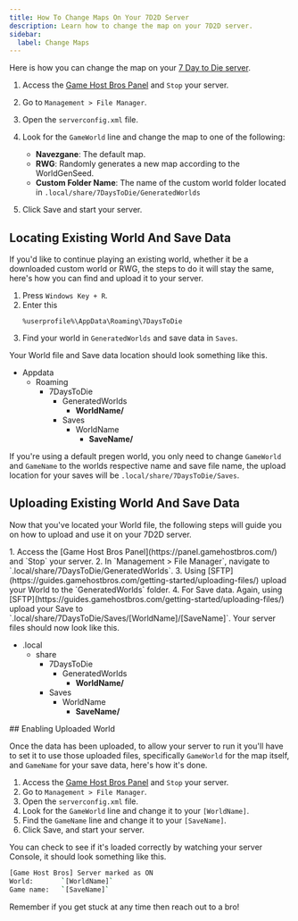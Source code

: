 ```yaml
---
title: How To Change Maps On Your 7D2D Server
description: Learn how to change the map on your 7D2D server.
sidebar:
  label: Change Maps
---
```


Here is how you can change the map on your [7 Day to Die server](https://www.gamehostbros.com/7-days-to-die-server-hosting/).
<Steps>
1. Access the [Game Host Bros Panel](https://panel.gamehostbros.com/) and `Stop` your server.
2. Go to `Management > File Manager`.
3. Open the `serverconfig.xml` file.
4. Look for the `GameWorld` line and change the map to one of the following:

   - **Navezgane**: The default map.
   - **RWG**: Randomly generates a new map according to the WorldGenSeed.
   - **Custom Folder Name**: The name of the custom world folder located in `.local/share/7DaysToDie/GeneratedWorlds`

5. Click Save and start your server.
</Steps>

## Locating Existing World And Save Data

If you'd like to continue playing an existing world, whether it be a downloaded custom world or RWG, the steps to do it will stay the same, here's how you can find and upload it to your server.
<Steps>
1. Press `Windows Key + R`.
2. Enter this 
   ```
   %userprofile%\AppData\Roaming\7DaysToDie
   ```
3. Find your world in `GeneratedWorlds` and save data in `Saves`.
</Steps>

Your World file and Save data location should look something like this.

<FileTree>

- Appdata
  - Roaming
    - 7DaysToDie
      - GeneratedWorlds
        - **WorldName/**
      - Saves
        - WorldName
          - **SaveName/**

</FileTree>

If you're using a default pregen world, you only need to change `GameWorld` and `GameName` to the worlds respective name and save file name, the upload location for your saves will be `.local/share/7DaysToDie/Saves`. 

## Uploading Existing World And Save Data

Now that you've located your World file, the following steps will guide you on how to upload and use it on your 7D2D server.

<Steps>
1. Access the [Game Host Bros Panel](https://panel.gamehostbros.com/) and `Stop` your server.
2. In `Management > File Manager`, navigate to `.local/share/7DaysToDie/GeneratedWorlds`.
3. Using [SFTP](https://guides.gamehostbros.com/getting-started/uploading-files/) upload your World to the `GeneratedWorlds` folder.
4. For Save data. Again, using [SFTP](https://guides.gamehostbros.com/getting-started/uploading-files/) upload your Save to `.local/share/7DaysToDie/Saves/[WorldName]/[SaveName]`.
</Steps>
Your server files should now look like this.

<FileTree>

- .local
  - share
    - 7DaysToDie
      - GeneratedWorlds
        - **WorldName/**
    - Saves
      - WorldName
        - **SaveName/**
      

</FileTree>
## Enabling Uploaded World

Once the data has been uploaded, to allow your server to run it you'll have to set it to use those uploaded files, specifically `GameWorld` for the map itself, and `GameName` for your save data, here's how it's done.
<Steps>
1. Access the [Game Host Bros Panel](https://panel.gamehostbros.com/) and `Stop` your server.
2. Go to `Management > File Manager`.
3. Open the `serverconfig.xml` file.
4. Look for the `GameWorld` line and change it to your `[WorldName]`.
5. Find the `GameName` line and change it to your `[SaveName]`.
6. Click Save, and start your server.
</Steps>

You can check to see if it's loaded correctly by watching your server Console, it should look something like this.

```bash
[Game Host Bros] Server marked as ON
World:       `[WorldName]`
Game name:   `[SaveName]`
```

Remember if you get stuck at any time then reach out to a bro! 

